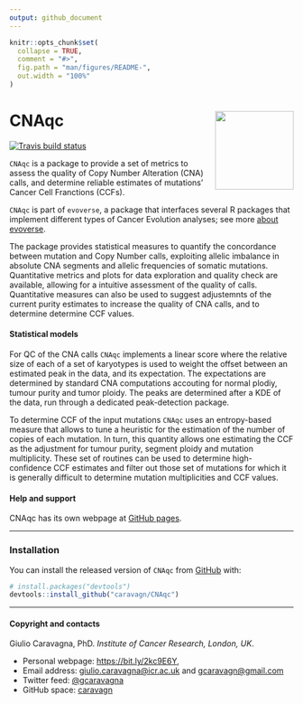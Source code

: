 ```yaml
---
output: github_document
---
```


```r
knitr::opts_chunk$set(
  collapse = TRUE,
  comment = "#>",
  fig.path = "man/figures/README-",
  out.width = "100%"
)
```

# CNAqc <img src='man/figures/logo.png' align="right" height="139" />

<!-- badges: start -->

[![Travis build
status](https://travis-ci.org/caravagn/CNAqc.svg?branch=master)](https://travis-ci.org/caravagn/CNAqc)
<!-- badges: end -->

`CNAqc` is a package to provide a set of metrics to assess the quality of 
Copy Number Alteration (CNA) calls, and determine reliable estimates of 
mutations' Cancer Cell Franctions (CCFs).

`CNAqc` is part of `evoverse`, a package that interfaces 
several R packages that implement different types of Cancer Evolution analyses;
see more [about evoverse](https://caravagn.github.io/evoverse).

The package provides statistical measures to quantify the concordance 
between mutation and Copy Number calls, exploiting allelic imbalance in absolute CNA segments and allelic frequencies 
of somatic mutations. Quantitative metrics and plots for data 
exploration and quality check are available, allowing for a intuitive
assessment of the quality of calls. Quantitative measures can also be 
used to suggest adjustemnts of the current purity estimates to increase
the quality of CNA calls, and to determine determine CCF values.

#### Statistical models

For QC of the CNA calls `CNAqc` implements a linear score where the relative size of each of a
set of karyotypes is used to weight the offset between an estimated
peak in the data, and its expectation. The expectations are determined
by standard CNA computations accouting for normal plodiy, tumour purity
and tumor ploidy. The peaks are determined after a KDE of the data, run
through a dedicated peak-detection package.

To determine CCF of the input mutations `CNAqc` uses an entropy-based measure that
allows to tune a heuristic for the estimation of the number of copies of each mutation.
In turn, this quantity allows one estimating the CCF as the adjustment for tumour purity,
segment ploidy and mutation multiplicity. These set of routines can be used to determine
high-confidence CCF estimates and filter out those set of mutations for which it is generally 
difficult to determine mutation multiplicities and CCF values.

#### Help and support

CNAqc has its own webpage at [GitHub pages](https://caravagn.github.io/CNAqc/).

-----

### Installation

You can install the released version of `CNAqc` from
[GitHub](https://github.com/) with:

``` r
# install.packages("devtools")
devtools::install_github("caravagn/CNAqc")
```

-----

#### Copyright and contacts

Giulio Caravagna, PhD. _Institute of Cancer Research, London, UK_.

* Personal webpage: [https://bit.ly/2kc9E6Y](https://sites.google.com/site/giuliocaravagna/), 
* Email address: [giulio.caravagna@icr.ac.uk](mailto:giulio.caravagna@icr.ac.uk) and [gcaravagn@gmail.com](mailto:gcaravagn@gmail.com)
* Twitter feed: [@gcaravagna](https://twitter.com/gcaravagna)
* GitHub space: [caravagn](https://github.com/caravagn)

